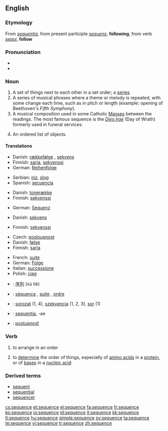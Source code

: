 ==English==

===Etymology===
From {{etyl|la}} ''[[sequentia]]'', from present participle ''[[sequens]]'', '''following''', from verb ''[[sequi]]'', '''follow'''

===Pronunciation===
* {{IPA|/ˈsikwəns/|/ˈsikwɛns/}}
* {{audio|en-us-sequence.ogg|Audio (US)}}

{{wikipedia}}

===Noun===
{{en-noun}}

# A set of things next to each other in a set order; a [[series]]
# A series of musical phrases where a theme or melody is repeated, with some change each time, such as in pitch or length (example: opening of Beethoven's ''Fifth Symphony'').
# A musical composition used in some Catholic [[Mass]]es between the readings.  The most famous sequence is the ''[[Dies Irae]]'' (Day of Wrath) formerly used in funeral services.
# {{mathematics}} An ordered list of objects.

====Translations====
{{trans-top|set of things in a set order}}
* Danish: [[rækkefølge]] {{c}}, [[sekvens]] {{c}}
* Finnish: [[sarja]], [[sekvenssi]]
* German: [[Reihenfolge]] {{f}}
{{trans-mid}}
* Serbian: [[niz]], [[slog]]
* Spanish: [[secuencia]] {{f}}
{{trans-bottom}}

{{trans-top|series of musical phrases where a theme or melody is repeated}}
* Danish: [[tonerække]] {{c}}
* Finnish: [[sekvenssi]]
{{trans-mid}}
* German: [[Sequenz]] {{f}}
{{trans-bottom}}

{{trans-top|poetic, music composition used in some Catholic Masses between the readings}}
* Danish: [[sekvens]] {{c}}
{{trans-mid}}
* Finnish: [[sekvenssi]]
{{trans-bottom}}

{{trans-top|in mathematics, an ordered list of objects}}
* Czech: [[posloupnost]] {{f}}
* Danish: [[følge]] {{c}}
* Finnish: [[sarja]]
{{trans-mid}}
* French: [[suite]] {{f}}
* German: [[Folge]] {{f}}
* Italian: [[successione]] {{f}}
* Polish: [[ciąg]] {{m}}
{{trans-bottom}}

{{checktrans-top}}
* {{ttbc|Chinese}}: [[序列]] (xù liè)
* {{ttbc|French}}: [[séquence]] {{f}}, [[suite]] {{f}}, [[ordre]] {{m}}
* {{ttbc|Hungarian}}: [[sorozat]] (1, 4), [[szekvencia]] (1, 2, 3), [[sor]] (1)
* {{ttbc|Latin}}: [[sequentia]], -ae {{f}}
* {{ttbc|Slovak}}: [[postupnosť]] {{f}}
{{trans-bottom}}

===Verb===
{{en-verb|sequences|sequencing|sequenced}}

# {{transitive}} to arrange in an order
# {{transitive}} to [[determine]] the order of things, especially of [[amino acid]]s in a [[protein]], or of [[base]]s in a [[nucleic acid]]

===Derived terms===
* [[sequent]]
* [[sequential]]
* [[sequencer]]

[[cs:sequence]]
[[et:sequence]]
[[el:sequence]]
[[fa:sequence]]
[[fr:sequence]]
[[ko:sequence]]
[[io:sequence]]
[[id:sequence]]
[[it:sequence]]
[[kk:sequence]]
[[lt:sequence]]
[[hu:sequence]]
[[simple:sequence]]
[[sv:sequence]]
[[ta:sequence]]
[[te:sequence]]
[[vi:sequence]]
[[tr:sequence]]
[[zh:sequence]]